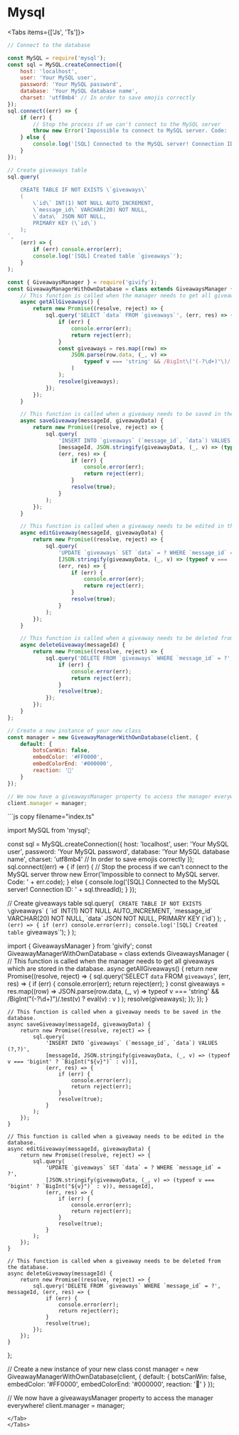
# __Mysql__

<Tabs items={['Js', 'Ts']}>
<Tab>
```js copy filename="index.js"
// Connect to the database

const MySQL = require('mysql');
const sql = MySQL.createConnection({
    host: 'localhost',
    user: 'Your MySQL user',
    password: 'Your MySQL password',
    database: 'Your MySQL database name',
    charset: 'utf8mb4' // In order to save emojis correctly
});
sql.connect((err) => {
    if (err) {
        // Stop the process if we can't connect to the MySQL server
        throw new Error('Impossible to connect to MySQL server. Code: ' + err.code);
    } else {
        console.log('[SQL] Connected to the MySQL server! Connection ID: ' + sql.threadId);
    }
});

// Create giveaways table
sql.query(
    `
	CREATE TABLE IF NOT EXISTS \`giveaways\`
	(
		\`id\` INT(1) NOT NULL AUTO_INCREMENT,
		\`message_id\` VARCHAR(20) NOT NULL,
		\`data\` JSON NOT NULL,
		PRIMARY KEY (\`id\`)
	);
`,
    (err) => {
        if (err) console.error(err);
        console.log('[SQL] Created table `giveaways`');
    }
);

const { GiveawaysManager } = require('givify');
const GiveawayManagerWithOwnDatabase = class extends GiveawaysManager {
    // This function is called when the manager needs to get all giveaways which are stored in the database.
    async getAllGiveaways() {
        return new Promise((resolve, reject) => {
            sql.query('SELECT `data` FROM `giveaways`', (err, res) => {
                if (err) {
                    console.error(err);
                    return reject(err);
                }
                const giveaways = res.map((row) =>
                    JSON.parse(row.data, (_, v) =>
                        typeof v === 'string' && /BigInt\("(-?\d+)"\)/.test(v) ? eval(v) : v
                    )
                );
                resolve(giveaways);
            });
        });
    }

    // This function is called when a giveaway needs to be saved in the database.
    async saveGiveaway(messageId, giveawayData) {
        return new Promise((resolve, reject) => {
            sql.query(
                'INSERT INTO `giveaways` (`message_id`, `data`) VALUES (?,?)',
                [messageId, JSON.stringify(giveawayData, (_, v) => (typeof v === 'bigint' ? `BigInt("${v}")` : v))],
                (err, res) => {
                    if (err) {
                        console.error(err);
                        return reject(err);
                    }
                    resolve(true);
                }
            );
        });
    }

    // This function is called when a giveaway needs to be edited in the database.
    async editGiveaway(messageId, giveawayData) {
        return new Promise((resolve, reject) => {
            sql.query(
                'UPDATE `giveaways` SET `data` = ? WHERE `message_id` = ?',
                [JSON.stringify(giveawayData, (_, v) => (typeof v === 'bigint' ? `BigInt("${v}")` : v)), messageId],
                (err, res) => {
                    if (err) {
                        console.error(err);
                        return reject(err);
                    }
                    resolve(true);
                }
            );
        });
    }

    // This function is called when a giveaway needs to be deleted from the database.
    async deleteGiveaway(messageId) {
        return new Promise((resolve, reject) => {
            sql.query('DELETE FROM `giveaways` WHERE `message_id` = ?', messageId, (err, res) => {
                if (err) {
                    console.error(err);
                    return reject(err);
                }
                resolve(true);
            });
        });
    }
};

// Create a new instance of your new class
const manager = new GiveawayManagerWithOwnDatabase(client, {
    default: {
        botsCanWin: false,
        embedColor: '#FF0000',
        embedColorEnd: '#000000',
        reaction: '🎉'
    }
});

// We now have a giveawaysManager property to access the manager everywhere!
client.manager = manager;

```
</Tab>
<Tab>
```js copy filename="index.ts"

import MySQL from 'mysql';

const sql = MySQL.createConnection({
    host: 'localhost',
    user: 'Your MySQL user',
    password: 'Your MySQL password',
    database: 'Your MySQL database name',
    charset: 'utf8mb4' // In order to save emojis correctly
});
sql.connect((err) => {
    if (err) {
        // Stop the process if we can't connect to the MySQL server
        throw new Error('Impossible to connect to MySQL server. Code: ' + err.code);
    } else {
        console.log('[SQL] Connected to the MySQL server! Connection ID: ' + sql.threadId);
    }
});

// Create giveaways table
sql.query(
    `
	CREATE TABLE IF NOT EXISTS \`giveaways\`
	(
		\`id\` INT(1) NOT NULL AUTO_INCREMENT,
		\`message_id\` VARCHAR(20) NOT NULL,
		\`data\` JSON NOT NULL,
		PRIMARY KEY (\`id\`)
	);
`,
    (err) => {
        if (err) console.error(err);
        console.log('[SQL] Created table `giveaways`');
    }
);

import { GiveawaysManager } from 'givify';
const GiveawayManagerWithOwnDatabase = class extends GiveawaysManager {
    // This function is called when the manager needs to get all giveaways which are stored in the database.
    async getAllGiveaways() {
        return new Promise((resolve, reject) => {
            sql.query('SELECT `data` FROM `giveaways`', (err, res) => {
                if (err) {
                    console.error(err);
                    return reject(err);
                }
                const giveaways = res.map((row) =>
                    JSON.parse(row.data, (_, v) =>
                        typeof v === 'string' && /BigInt\("(-?\d+)"\)/.test(v) ? eval(v) : v
                    )
                );
                resolve(giveaways);
            });
        });
    }

    // This function is called when a giveaway needs to be saved in the database.
    async saveGiveaway(messageId, giveawayData) {
        return new Promise((resolve, reject) => {
            sql.query(
                'INSERT INTO `giveaways` (`message_id`, `data`) VALUES (?,?)',
                [messageId, JSON.stringify(giveawayData, (_, v) => (typeof v === 'bigint' ? `BigInt("${v}")` : v))],
                (err, res) => {
                    if (err) {
                        console.error(err);
                        return reject(err);
                    }
                    resolve(true);
                }
            );
        });
    }

    // This function is called when a giveaway needs to be edited in the database.
    async editGiveaway(messageId, giveawayData) {
        return new Promise((resolve, reject) => {
            sql.query(
                'UPDATE `giveaways` SET `data` = ? WHERE `message_id` = ?',
                [JSON.stringify(giveawayData, (_, v) => (typeof v === 'bigint' ? `BigInt("${v}")` : v)), messageId],
                (err, res) => {
                    if (err) {
                        console.error(err);
                        return reject(err);
                    }
                    resolve(true);
                }
            );
        });
    }

    // This function is called when a giveaway needs to be deleted from the database.
    async deleteGiveaway(messageId) {
        return new Promise((resolve, reject) => {
            sql.query('DELETE FROM `giveaways` WHERE `message_id` = ?', messageId, (err, res) => {
                if (err) {
                    console.error(err);
                    return reject(err);
                }
                resolve(true);
            });
        });
    }
};

// Create a new instance of your new class
const manager = new GiveawayManagerWithOwnDatabase(client, {
    default: {
        botsCanWin: false,
        embedColor: '#FF0000',
        embedColorEnd: '#000000',
        reaction: '🎉'
    }
});

// We now have a giveawaysManager property to access the manager everywhere!
client.manager = manager;
```
</Tab>
</Tabs>